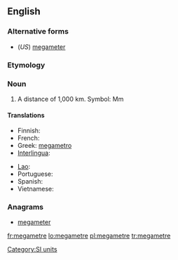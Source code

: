 ==English==

===Alternative forms===
* (''US'') [[megameter]]

===Etymology===
{{prefix|mega|metre}}

===Noun===
{{en-noun}}

# A distance of 1,000 km. Symbol: Mm

====Translations====
{{trans-top|a distance of 1,000 km}}
* Finnish: {{t|fi|megametri}}
* French: {{t|fr|mégamètre|m}}
* Greek: [[megametro]]
* [[Interlingua]]: {{t|ia|megametro}}
{{trans-mid}}
* [[Lao]]: {{t|lo|ເມກາແມັດ|sc=Laoo}}
* Portuguese: {{t+|pt|megâmetro|m}}
* Spanish: {{t|es|megametro}}
* Vietnamese: {{t|vi|megamet}}
{{trans-bottom}}

===Anagrams===
* [[megameter#English|megameter]]

[[Category:SI units]]

[[fr:megametre]]
[[lo:megametre]]
[[pl:megametre]]
[[tr:megametre]]